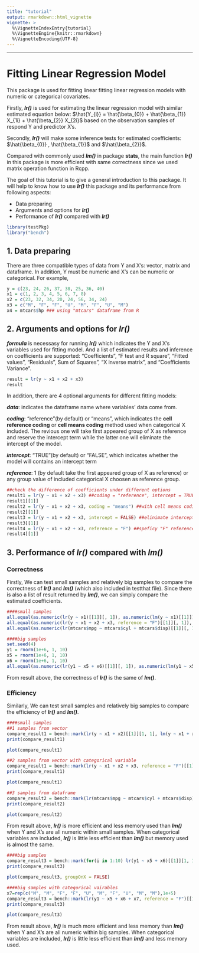 ```yaml
---
title: "tutorial"
output: rmarkdown::html_vignette
vignette: >
  %\VignetteIndexEntry{tutorial}
  %\VignetteEngine{knitr::rmarkdown}
  %\VignetteEncoding{UTF-8}
---
```

---------
# Fitting Linear Regression Model

This package is used for fitting linear fitting linear regression models with numeric or categorical covariates.

Firstly, ***lr()*** is used for estimating the linear regression model with similar estimated equation below:
$\hat{Y_{i}} = \hat{\beta_{0}} + \hat{\beta_{1}} X_{1i} + \hat{\beta_{2}} X_{2i}$
based on the observation samples of respond Y and predictor X's.

Secondly, ***lr()*** will make some inference tests for estimated coefficients: $\hat{\beta_{0}} , \hat{\beta_{1}}$ and $\hat{\beta_{2}}$.

Compared with commonly used ***lm()*** in package **stats**, the main function ***lr()*** in this package is more efficient with same correctness since we used matrix operation function in Rcpp.

The goal of this tutorial is to give a general introduction to this package. It will help to know how to use ***lr()*** this package and its performance from following aspects:

- Data preparing
- Arguments and options for ***lr()***
- Performance of ***lr()*** compared with ***lr()***



```r
library(testPkg)
library("bench")
```



## 1. Data preparing

There are three compatible types of data from Y and X's: vector, matrix and dataframe. In addition, Y must be numeric and X's can be numeric or categorical. For example,

```r
y = c(23, 24, 26, 37, 38, 25, 36, 40)
x1 = c(1, 2, 3, 4, 5, 6, 7, 8)
x2 = c(23, 32, 34, 20, 24, 56, 34, 24)
x3 = c("M", "F", "F", "U", "M", "F", "U", "M")
x4 = mtcars$hp ### using "mtcars" dataframe from R
```



## 2. Arguments and options for ***lr()***

***formula*** is necessasy for running ***lr()*** which indicates the Y and X's variables used for fitting model. And a list of estimated results and inference on coefficients are supported: "Coefficients", "F test and R square", "Fitted values", "Residuals", Sum of Squares", "X inverse matrix", and "Coefficients Variance".

```r
result = lr(y ~ x1 + x2 + x3)
result
```

In addition, there are 4 optional arguments for different fitting models: 

***data***: indicates the dataframe name where variables' data come from. 

***coding***: "reference"(by default) or "means", which indicates the **cell reference coding** or **cell means coding** method used when categorical X included. The revious one will take first appeared group of X as reference and reserve the intercept term while the latter one will eliminate the intercept of the model.

***intercept***: "TRUE"(by default) or "FALSE", which indicates whether the model will contains an intercept term

***reference***:  1 (by default take the first appeared group of X as reference) or any group value of included categorical X choosen as reference group.

```r
##check the difference of coefficients under different options
result1 = lr(y ~ x1 + x2 + x3) ##coding = "reference", intercept = TRUE, reference = 1
result1[[1]]                   
result2 = lr(y ~ x1 + x2 + x3, coding = "means") ##with cell means coding method
result2[[1]]
result3 = lr(y ~ x1 + x2 + x3, intercept = FALSE) ##elinimate intercept term
result3[[1]]
result4 = lr(y ~ x1 + x2 + x3, reference = "F") ##speficy "F" reference group
result4[[1]]
```



## 3. Performance of ***lr()*** compared with ***lm()***

### Correctness

Firstly, We can test small samples and relatively big samples to compare the correctness of ***lr()*** and ***lm()*** (which also included in testthat file). Since there is also a list of result returned by ***lm()***, we can simply compare the estimated coefficients.

```r
####small samples
all.equal(as.numeric(lr(y ~ x1)[[1]][, 1]), as.numeric(lm(y ~ x1)[[1]]))
all.equal(as.numeric(lr(y ~ x1 + x2 + x3, reference = "F")[[1]][, 1]), as.numeric(lm(y ~ x1 + x2 + x3)[[1]]))
all.equal(as.numeric(lr(mtcars$mpg ~ mtcars$cyl + mtcars$disp)[[1]][, 1]), as.numeric(lm(mtcars$mpg ~ mtcars$cyl + mtcars$disp)[[1]]))

####big samples
set.seed(4)
y1 = rnorm(1e+6, 1, 10)
x5 = rnorm(1e+6, 1, 10)
x6 = rnorm(1e+6, 1, 10)
all.equal(as.numeric(lr(y1 ~ x5 + x6)[[1]][, 1]), as.numeric(lm(y1 ~ x5 + x6)[[1]]))
```

From result above, the correctness of ***lr()*** is the same of ***lm()***.

### Efficiency

Similarly, We can test small samples and relatively big samples to compare the efficiency of ***lr()*** and ***lm()***.

```r
####small samples
##1 samples from vector
compare_result1 = bench::mark(lr(y ~ x1 + x2)[[1]][1, 1], lm(y ~ x1 + x2)[[1]][[1]])
print(compare_result1)
```
```r
plot(compare_result1)
```

```r
##2 samples from vector with categorical variable
compare_result1 = bench::mark(lr(y ~ x1 + x2 + x3, reference = "F")[[1]][1, 1], lm(y ~ x1 + x2 + x3)[[1]][[1]])
print(compare_result1)
```
```r
plot(compare_result1)
```

```r
##3 samples from dataframe
compare_result2 = bench::mark(lr(mtcars$mpg ~ mtcars$cyl + mtcars$disp)[[1]][1, 1], lm(mtcars$mpg ~ mtcars$cyl + mtcars$disp)[[1]][[1]])
print(compare_result2)
```
```r
plot(compare_result2)
```

From result above, ***lr()*** is more efficient and less memory used than ***lm()*** when Y and X's are all numeric within small samples.
When categorical variables are included, ***lr()*** is little less efficient than ***lm()*** but memory used is almost the same.

```r
####big samples
compare_result3 = bench::mark(for(i in 1:10) lr(y1 ~ x5 + x6)[[1]][1, 1], for(i in 1:10) lm(y1 ~ x5 + x6)[[1]][[1]])
print(compare_result3)
```
```r
plot(compare_result3, groupOnX = FALSE)
```
```r
####big samples with categorical vairables
x7=rep(c("M", "M", "F", "F", "U", "M", "F", "U", "M", "M"),1e+5)
compare_result3 = bench::mark(lr(y1 ~ x5 + x6 + x7, reference = "F")[[1]][1, 1], lm(y1 ~ x5 + x6 + x7)[[1]][[1]])
print(compare_result3)
```
```r
plot(compare_result3)

```

From result above, ***lr()*** is much more efficient and less memory than ***lm()*** when Y and X's are all numeric within big samples. When categorical variables are included, ***lr()*** is little less efficient than ***lm()*** and less memory used.




